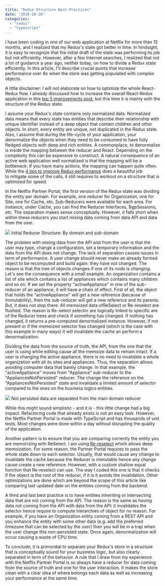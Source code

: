 ```yaml
---
title: "Redux Structure Best Practices"
date: "2018-10-30"
categories: 
  - "redux"
  - "typescript"
---
```


I have been coding in one of our web application at Netflix for more than 15 months, and I realized that my Redux's state got better in time. In hindsight, it is easy to recognize that the initial draft of the state was performing its job but not efficiently. However, after a few Internet searches, I realized that not a lot of guidance a year ago, neither today, on how to divide a Redux state efficiently. In this article, I'll describe crucial points that increase performance over 8x when the store was getting populated with complex objects.

A little disclaimer: I will not elaborate on how to optimize the whole React-Redux flow. I already discussed how to increase the overall React-Redux application in this [top 5 improvements post.](top-5-improvements-that-boost-netflix-partner-portal-website-performance) but this time it is mainly with the structure of the Redux state.

I assume your Redux's state contains only normalized data. Normalized data means that every state has entities that describe their relationship with unique identifier instead of a deep object that contain children and other objects. In short, every entity are unique, not duplicated in the Redux state. Also, I assume that during the life-cycle of your application, your denormalize the objects when they need to be consumed to have fully fledged objects with deep and rich entities. A commonplace, to denormalize is inside the mapping between the reducer and React. Depending on the complexity this can be expensive to construct. A natural consequence of an active web application well normalized is that the mapping will be a bottleneck. If you have many actions, the mapping can happen quite often. While the [4 tips to improve Redux performance](4-features-to-boost-react-redux-performance) does a beautiful job to mitigate some of the calls, it still requires to workout on a structure that is optimized for speed.

In the Netflix Partner Portal, the first version of the Redux state was dividing the entity per domain. For example, one reducer for Organization, one for Site, one for Cache, etc. Sub-Reducers were available for each area. For instance, under Cache, you can find the Reducer Interfaces, BgpSessions, etc. The separation makes sense conceptually. However, it falls short when within these reducers you start mixing data coming from data API and data from the user.

![](images/ReducersSeparation.png)
Initial Reducer Structure: By domain and sub-domain


The problem with mixing data from the API and from the user is that the user may type, change a configuration, set a temporary information and the data from the API does not change. The lack of separation causes issues in term of performance. A user change should never make an already formed object to be recomputed and build again: they have not changed. The reason is that the tree of objects changes if one of its node is changing. Let's see the consequence with a small example. An organization contains a list of site which contains a list of appliances which contains many children and so on. If we set the property "activeAppliance" in one of the sub-reducer of an appliance, it will have a chain of effect. First of all, the object that holds the "activeAppliance" will get a new reference (because of immutability), then the sub-reducer will get a new reference and its parents. But, it does not stop there. All memoized data ofReSelect or Re-reselect are flushed. The reason is Re-select selector are logically linked to specific are of the Reducer trees and check if something has changed. If nothing has changed, it returns a pre-computed denormalized instance. However, if not present or if the memoized selector has changed (which is the case with this example in many ways) it will invalidate the cache an perform a denormalization.

Dividing the data from the source of truth, the API, from the one that the user is using while editing cause all the memoize data to remain intact. If a user is changing the active appliance, there is no need to invalidate a whole organization with all its sites and appliances. Thus, the separation allows avoiding computer data that barely change. In that example, the "activeAppliance" moves from "Appliance" sub-reducer to the "AppliancesNotPersisted" reducer. The change the reference on the "AppliancesNotPersisted" state and invalidate a limited amount of selector compared to the ones on the business logics entities.

![](images/ReducersSeparation-Page-2.png)
Not persisted data are separated from the main domain reducer

While this might sound simplistic - and it is - this little change had a big impact. Refactoring code that already exists is not an easy task. However, the Netflix Partner Portal is made with TypeScript and has thousands of unit tests. Most changes were done within a day without disrupting the quality of the application.

Another pattern is to ensure that you are comparing correctly the entity you are memorizing with ReSelect. I am using [Re-reselect](https://github.com/toomuchdesign/re-reselect) which allows deep memoization. For some reason, the Partner Portal requires to pass the whole state down to each selector. Usually, that would cause any change to invalidate the cache because the Reducer is immutable hence any change cause create a new reference. However, with a custom shallow equal function that Re-reselect can use. The way I coded this one is that it checks if the object is the root of the reducer, if it is it avoids the invalidation. Other optimizations are done which are beyond the scope of this article like comparing last updated date on the entities coming from the backend.

A third and last best practice is to have entities inheriting or intersecting data that are not coming from the API. The reason is the same as having data not coming from the API with data from the API: it invalidates the selector hence require to compute hierarchies of object for no reason. For example, if you have an Organization entity coming from a REST API and you enhance the entity with some other data (e.g. add the preferred timezone that can be selected by the user) then you will be in a trap when the user change this non-persisted state. Once again, denormalization will occur causing a waste of CPU time.

To conclude, it is primordial to separate your Redux's store in a structure that is conceptually sound for your business logic, but also clearly separated in term of the behavior. A rule that I draw from my experience with the Netflix Partner Portal is so always have a reducer for data coming from the source of truth and one for the user interaction. It makes the store clean with a clear idea of where belongs each data as well as increasing your performance at the same time.
